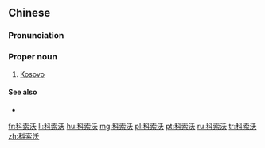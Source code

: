 ==Chinese==
{{zh-forms|gloss=-}}

===Pronunciation===
{{zh-pron
|m=Kēsuǒwò
|c=fo1 sok3 juk1
|cat=pn
}}

===Proper noun===
{{zh-proper noun}}

# [[Kosovo]]

====See also====
* {{zh-l|科索沃和梅托希亞}}

[[fr:科索沃]]
[[li:科索沃]]
[[hu:科索沃]]
[[mg:科索沃]]
[[pl:科索沃]]
[[pt:科索沃]]
[[ru:科索沃]]
[[tr:科索沃]]
[[zh:科索沃]]